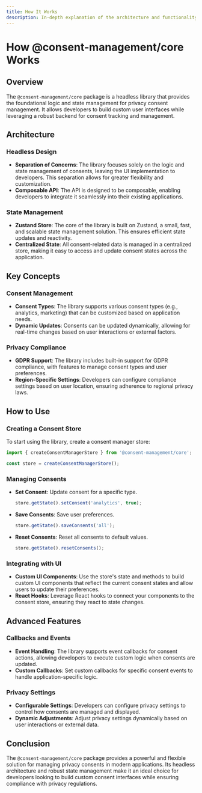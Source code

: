 ```yaml
---
title: How It Works
description: In-depth explanation of the architecture and functionality of the @consent-management/core package.
---
```


# How @consent-management/core Works

## Overview

The `@consent-management/core` package is a headless library that provides the foundational logic and state management for privacy consent management. It allows developers to build custom user interfaces while leveraging a robust backend for consent tracking and management.

## Architecture

### Headless Design

- **Separation of Concerns**: The library focuses solely on the logic and state management of consents, leaving the UI implementation to developers. This separation allows for greater flexibility and customization.
- **Composable API**: The API is designed to be composable, enabling developers to integrate it seamlessly into their existing applications.

### State Management

- **Zustand Store**: The core of the library is built on Zustand, a small, fast, and scalable state management solution. This ensures efficient state updates and reactivity.
- **Centralized State**: All consent-related data is managed in a centralized store, making it easy to access and update consent states across the application.

## Key Concepts

### Consent Management

- **Consent Types**: The library supports various consent types (e.g., analytics, marketing) that can be customized based on application needs.
- **Dynamic Updates**: Consents can be updated dynamically, allowing for real-time changes based on user interactions or external factors.

### Privacy Compliance

- **GDPR Support**: The library includes built-in support for GDPR compliance, with features to manage consent types and user preferences.
- **Region-Specific Settings**: Developers can configure compliance settings based on user location, ensuring adherence to regional privacy laws.

## How to Use

### Creating a Consent Store

To start using the library, create a consent manager store:

```typescript
import { createConsentManagerStore } from '@consent-management/core';

const store = createConsentManagerStore();
```

### Managing Consents

- **Set Consent**: Update consent for a specific type.
  ```typescript
  store.getState().setConsent('analytics', true);
  ```

- **Save Consents**: Save user preferences.
  ```typescript
  store.getState().saveConsents('all');
  ```

- **Reset Consents**: Reset all consents to default values.
  ```typescript
  store.getState().resetConsents();
  ```

### Integrating with UI

- **Custom UI Components**: Use the store's state and methods to build custom UI components that reflect the current consent states and allow users to update their preferences.
- **React Hooks**: Leverage React hooks to connect your components to the consent store, ensuring they react to state changes.

## Advanced Features

### Callbacks and Events

- **Event Handling**: The library supports event callbacks for consent actions, allowing developers to execute custom logic when consents are updated.
- **Custom Callbacks**: Set custom callbacks for specific consent events to handle application-specific logic.

### Privacy Settings

- **Configurable Settings**: Developers can configure privacy settings to control how consents are managed and displayed.
- **Dynamic Adjustments**: Adjust privacy settings dynamically based on user interactions or external data.

## Conclusion

The `@consent-management/core` package provides a powerful and flexible solution for managing privacy consents in modern applications. Its headless architecture and robust state management make it an ideal choice for developers looking to build custom consent interfaces while ensuring compliance with privacy regulations. 